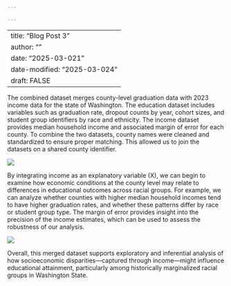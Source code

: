 ```yaml
---

---
```


---
title: "Blog Post 3 "
author: ""
date: "2025-03-021"
date-modified: "2025-03-024"
draft: FALSE
---

The combined dataset merges county-level graduation data with 2023 income data for the state of Washington. The education dataset includes variables such as graduation rate, dropout counts by year, cohort sizes, and student group identifiers by race and ethnicity. The income dataset provides median household income and associated margin of error for each county. To combine the two datasets, county names were cleaned and standardized to ensure proper matching. This allowed us to join the datasets on a shared county identifier.

![](images/IMG_5833-01.png)

By integrating income as an explanatory variable (X), we can begin to examine how economic conditions at the county level may relate to differences in educational outcomes across racial groups. For example, we can analyze whether counties with higher median household incomes tend to have higher graduation rates, and whether these patterns differ by race or student group type. The margin of error provides insight into the precision of the income estimates, which can be used to assess the robustness of our analysis.

![](images/IMG_4071-01.png)

Overall, this merged dataset supports exploratory and inferential analysis of how socioeconomic disparities—captured through income—might influence educational attainment, particularly among historically marginalized racial groups in Washington State.
